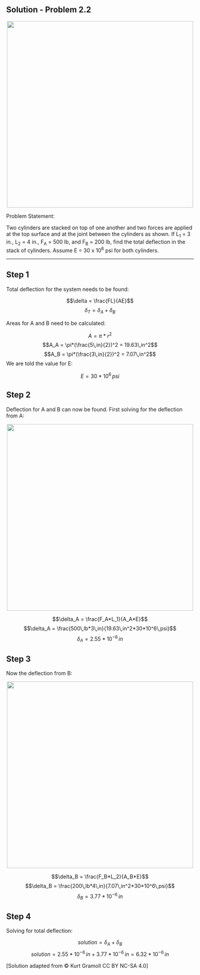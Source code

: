 ## Solution - Problem 2.2

<p align="center">
![](images/139.png){width="500"}
</p>

Problem Statement:

Two cylinders are stacked on top of one another and two forces are applied at the top surface and at the joint between the cylinders as shown. If L<sub>1</sub> = 3 in., L<sub>2</sub> = 4 in., F<sub>A</sub> = 500 lb, and F<sub>B</sub> = 200 lb, find the total deflection in the stack of cylinders. Assume E = 30 x 10<sup>6</sup> psi for both cylinders.

------------------------------------------------------------------------

::: callout-note
## Step 1
Total deflection for the system needs to be found:

$$\delta = \frac{FL}{AE}$$ $$\delta_T = \delta_A+\delta_B$$

Areas for A and B need to be calculated:

$$A = \pi*r^2$$ $$A_A = \pi*(\frac{5\,in}{2})^2 = 19.63\,in^2$$ $$A_B = \pi*(\frac{3\,in}{2})^2 = 7.07\,in^2$$ We are told the value for E:

$$E = 30*10^6\,psi$$
:::
::: callout-note
## Step 2
Deflection for A and B can now be found. First solving for the deflection from A:

<p align="center">
![](images/139_solution_1.png){width="500"}
</p>
$$\delta_A = \frac{F_A*L_1}{A_A*E}$$ $$\delta_A = \frac{500\,lb*3\,in}{19.63\,in^2*30*10^6\,psi}$$ $$\delta_A = 2.55*10^{-6}\,in$$ 
:::
::: callout-note
## Step 3
Now the deflection from B:
<p align="center">
![](images/139_solution_2.png){width="500"} 
</p>
$$\delta_B = \frac{F_B*L_2}{A_B*E}$$ $$\delta_B = \frac{200\,lb*4\,in}{7.07\,in^2*30*10^6\,psi}$$ $$\delta_B = 3.77*10^{-6}\,in$$ 
:::
::: callout-note
## Step 4

Solving for total deflection:

$$solution = \delta_A+\delta_B$$ $$solution = 2.55*10^{-6}\,in+3.77*10^{-6}\,in=6.32*10^{-6}\,in$$
:::
\[Solution adapted from © Kurt Gramoll CC BY NC-SA 4.0\]

